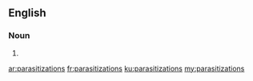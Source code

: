 ==English==

===Noun===
{{head|en|noun plural form}}

# {{plural of|parasitization|lang=en}}

[[ar:parasitizations]]
[[fr:parasitizations]]
[[ku:parasitizations]]
[[my:parasitizations]]